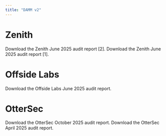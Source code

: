 ```yaml
---
title: "DAMM v2"
---
```


# Zenith

<CardGroup cols={1}>  
  <Card title="Download Zenith Audit [June 2025][2]" icon="file-pdf" iconType="solid" href="https://github.com/MeteoraAg/audits/blob/main/damm-v2/zenith-damm-v2-audit-june-2025-2.pdf">
    Download the Zenith June 2025 audit report [2].
  </Card>
  <Card title="Download Zenith Audit [June 2025][1]" icon="file-pdf" iconType="solid" href="https://github.com/MeteoraAg/audits/blob/main/damm-v2/zenith-damm-v2-audit-june-2025-1.pdf">
    Download the Zenith June 2025 audit report [1].
  </Card>
</CardGroup>

# Offside Labs

<CardGroup cols={1}>  
  <Card title="Download Offside Labs Audit [June 2025]" icon="file-pdf" iconType="solid" href="https://github.com/MeteoraAg/audits/blob/main/damm-v2/offside-labs-damm-v2-audit-jun-2025.pdf">
    Download the Offside Labs June 2025 audit report.
  </Card>
</CardGroup>

# OtterSec

<CardGroup cols={1}>
  <Card title="Download OtterSec Audit [October 2025]" icon="file-pdf" iconType="solid" href="https://github.com/MeteoraAg/audits/blob/main/damm-v2/ottersec-damm-v2-audit-oct-2025.pdf">
    Download the OtterSec October 2025 audit report.
  </Card>
  <Card title="Download OtterSec Audit [April 2025]" icon="file-pdf" iconType="solid" href="https://github.com/MeteoraAg/audits/blob/main/damm-v2/ottersec-damm-v2-audit-apr-2025.pdf">
    Download the OtterSec April 2025 audit report.
  </Card>
</CardGroup>

